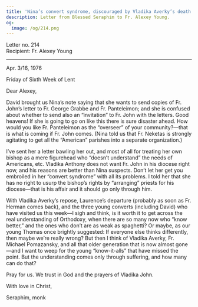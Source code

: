 ```yaml
---
title: 'Nina’s convert syndrome, discouraged by Vladika Averky’s death'
description: Letter from Blessed Seraphim to Fr. Alexey Young.
og:
  image: /og/214.png
---
```


<div style={{textAlign:'right', fontFamily:'monospace'}}>Letter no. 214</div>
<div style={{textAlign:'left', fontFamily:'monospace'}}>Recipient: Fr. Alexey Young</div>

---

Apr. 3/16, 1976

Friday of Sixth Week of Lent

Dear Alexey,

David brought us Nina’s note saying that she wants to send copies of Fr. John’s letter to Fr. George Grabbe and Fr. Panteleimon; and she is confused about whether to send also an “invitation” to Fr. John with the letters. Good heavens! If she is going to go on like this there is sure disaster ahead. How would you like Fr. Panteleimon as the “overseer” of your community?—that is what is coming if Fr. John comes. (Nina told us that Fr. Neketas is strongly agitating to get all the “American” parishes into a separate organization.)

I’ve sent her a letter bawling her out, and most of all for treating her own bishop as a mere figurehead who “doesn’t understand” the needs of Americans, etc. Vladika Anthony does not want Fr. John in his diocese right now, and his reasons are better than Nina suspects. Don’t let her get you embroiled in her “convert syndrome” with all its problems. I told her that she has no right to usurp the bishop’s rights by “arranging” priests for his diocese—that is his affair and it should go only through him.

With Vladika Averky’s repose, Laurence’s departure (probably as soon as Fr. Herman comes back), and the three young converts (including David) who have visited us this week—I sigh and think, is it worth it to get across the real understanding of Orthodoxy, when there are so many now who “know better,” and the ones who don’t are as weak as spaghetti? Or maybe, as our young Thomas once brightly suggested: If everyone else thinks differently, then maybe we’re really wrong? But then I think of Vladika Averky, Fr. Michael Pomazansky, and all that older generation that is now almost gone—and I want to weep for the young “know-it-alls” that have missed the point. But the understanding comes only through suffering, and how many can do that?

Pray for us. We trust in God and the prayers of Vladika John.

With love in Christ,

Seraphim, monk